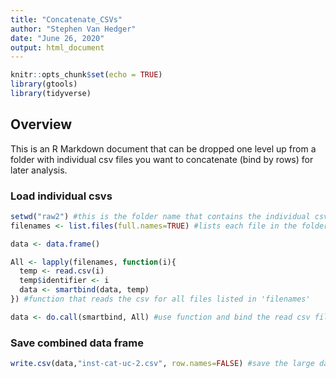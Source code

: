 ```yaml
---
title: "Concatenate_CSVs"
author: "Stephen Van Hedger"
date: "June 26, 2020"
output: html_document
---
```


```r
knitr::opts_chunk$set(echo = TRUE)
library(gtools)
library(tidyverse)
```

## Overview

This is an R Markdown document that can be dropped one level up from a folder with individual csv files you want to concatenate (bind by rows) for later analysis.

### Load individual csvs

```r
setwd("raw2") #this is the folder name that contains the individual csvs from exp1
filenames <- list.files(full.names=TRUE) #lists each file in the folder

data <- data.frame()

All <- lapply(filenames, function(i){
  temp <- read.csv(i)
  temp$identifier <- i
  data <- smartbind(data, temp)
}) #function that reads the csv for all files listed in 'filenames'

data <- do.call(smartbind, All) #use function and bind the read csv files be row into a large data frame
```

### Save combined data frame

```r
write.csv(data,"inst-cat-uc-2.csv", row.names=FALSE) #save the large data frame as its own csv file
```

